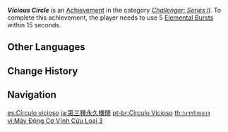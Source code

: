 {{Achievement Infobox
|id           = 82061
|order id     = 2061
|category     = Challenger: Series II
|description  = Unleash 5 [[Elemental Burst]]s within 15 seconds.
|requirements = 
|primogems    = 10
|tracking     = 
|topic        = 
}}
'''''Vicious Circle''''' is an [[Achievement]] in the category ''[[Challenger: Series II]]''. To complete this achievement, the player needs to use 5 [[Elemental Burst]]s within 15 seconds.
<!--
==Trivia==

==Video Guides==
{{EVT
|video1   = 
|caption1 = 
}}
-->
==Other Languages==
{{Other Languages
|en      = Vicious Circle
|zhs     = 第三类永动机
|zhs_rm  = Dìsān Lèi Yǒngdòngjī
|zht     = 第三類永動機
|zht_rm  = Dìsān Lèi Yǒngdòngjī
|zh_tl   = The Third Type of Perpetually-Moving Machine
|ja      = 第三種永久機関
|ja_rm   = Daisanshu Eikyuukikan{{Assumed}}
|ja_tl   = Third Kind of Perpetuum Mobile
|ko      = 제3 영구기관
|ko_rm   = Je-Sam Yeonggugigwan
|ko_tl   = The Third Perpetual Motion Machine
|es      = Círculo vicioso
|es_tl   = Vicious Circle
|fr      = Cercle vicieux
|fr_tl   = Vicious Circle
|ru      = Порочный круг
|ru_tl   = Vicious Circle
|th      = วงจรร้ายกาจ
|th_rm   = 
|th_tl   = 
|vi      = Máy Động Cơ Vĩnh Cửu Loại 3
|vi_tl   = 
|de      = Perpetuum Mobile der dritten Art
|de_tl   = Perpetuum Mobile of the Third Kind
|id      = Siklus Abadi
|id_tl   = Eternal Cycle
|pt      = Círculo Vicioso
|pt_tl   = Vicious Circle
|tr      = Tehlikeli Çember
|tr_tl   = Dangerous Circle
|it      = Circolo vizioso
|it_tl   = 
}}

==Change History==
{{Change History|1.1}}
<!--
==References==
{{Reflist}}
-->
==Navigation==
{{Achievement Navbox|Challenger: Series II}}

[[es:Círculo vicioso]]
[[ja:第三種永久機関]]
[[pt-br:Círculo Vicioso]]
[[th:วงจรร้ายกาจ]]
[[vi:Máy Động Cơ Vĩnh Cửu Loại 3]]